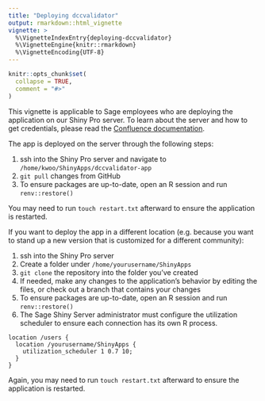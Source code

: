 ```yaml
---
title: "Deploying dccvalidator"
output: rmarkdown::html_vignette
vignette: >
  %\VignetteIndexEntry{deploying-dccvalidator}
  %\VignetteEngine{knitr::rmarkdown}
  %\VignetteEncoding{UTF-8}
---
```


```r
knitr::opts_chunk$set(
  collapse = TRUE,
  comment = "#>"
)
```

This vignette is applicable to Sage employees who are deploying the application
on our Shiny Pro server. To learn about the server and how to get credentials,
please read the
[Confluence documentation](https://sagebionetworks.jira.com/wiki/spaces/SageShinyServer/pages/75497489/Shiny+Server).

The app is deployed on the server through the following steps:

1. ssh into the Shiny Pro server and navigate to `/home/kwoo/ShinyApps/dccvalidator-app`
2. `git pull` changes from GitHub
3. To ensure packages are up-to-date, open an R session and run `renv::restore()`

You may need to run `touch restart.txt` afterward to ensure the application is
restarted.

If you want to deploy the app in a different location (e.g. because you want to
stand up a new version that is customized for a different community):

1. ssh into the Shiny Pro server
2. Create a folder under `/home/yourusername/ShinyApps`
3. `git clone` the repository into the folder you've created
4. If needed, make any changes to the application's behavior by editing the
   files, or check out a branch that contains your changes
5. To ensure packages are up-to-date, open an R session and run `renv::restore()`
6. The Sage Shiny Server administrator must configure the utilization scheduler to ensure each connection has its own R process. 
```
location /users {
  location /yourusername/ShinyApps {
    utilization_scheduler 1 0.7 10;
  }
}
```

Again, you may need to run `touch restart.txt` afterward to ensure the
application is restarted.
